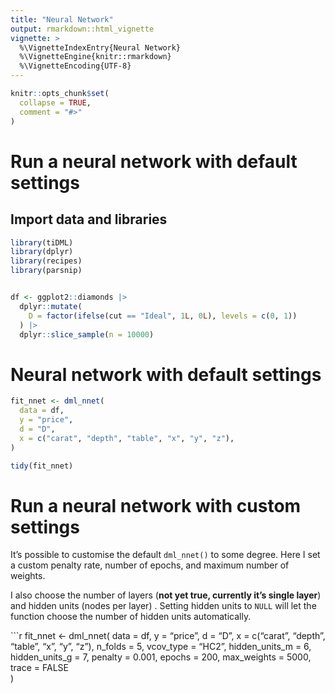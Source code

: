```yaml
---
title: "Neural Network"
output: rmarkdown::html_vignette
vignette: >
  %\VignetteIndexEntry{Neural Network}
  %\VignetteEngine{knitr::rmarkdown}
  %\VignetteEncoding{UTF-8}
---
```


```r
knitr::opts_chunk$set(
  collapse = TRUE,
  comment = "#>"
)
```

# Run a neural network with default settings

## Import data and libraries
```r
library(tiDML)
library(dplyr)
library(recipes)
library(parsnip)


df <- ggplot2::diamonds |>
  dplyr::mutate(
    D = factor(ifelse(cut == "Ideal", 1L, 0L), levels = c(0, 1))
  ) |>
  dplyr::slice_sample(n = 10000)

```

# Neural network with default settings
```r
fit_nnet <- dml_nnet(
  data = df,
  y = "price",
  d = "D",
  x = c("carat", "depth", "table", "x", "y", "z"),
)

tidy(fit_nnet)
```

# Run a neural network with custom settings

It's possible to customise the default `dml_nnet()` to some degree. Here I set a custom penalty rate, number of epochs, and maximum number of weights. 

I also choose the number of layers (**not yet true, currently it's single layer**) and hidden units (nodes per layer) . Setting hidden units to `NULL` will let the function choose the number of hidden units automatically.


```r
fit_nnet <- dml_nnet(
  data = df,
  y = "price",
  d = "D",
  x = c("carat", "depth", "table", "x", "y", "z"),
  n_folds = 5,
  vcov_type = "HC2",
  hidden_units_m = 6,
  hidden_units_g = 7,
  penalty = 0.001,
  epochs = 200,
  max_weights = 5000,
  trace = FALSE  
)

